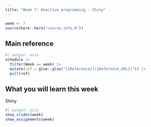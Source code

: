 ```yaml
---
title: "Week 7: Reactive programming - Shiny"
---
```


```r
week <- 7
source(here::here("course_info.R"))
```

## Main reference

```r
#| output: asis
schedule |>
  filter(Week == week) |>
  mutate(ref = glue::glue("[{Reference}]({Reference_URL})")) |>
  pull(ref)
```

## What you will learn this week

Shiny

```r
#| output: asis
show_slides(week)
show_assignments(week)
```
